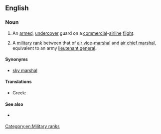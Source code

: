 {{also|Air Marshal}}
==English==
{{wikipedia}}

===Noun===
{{en-noun|head=[[air]] [[marshal]]}}

# {{context|US|law enforcement|lang=en}} An [[armed]], [[undercover]] guard on a [[commercial]]-[[airline]] [[flight]].
# {{context|British|Australia|New Zealand|Canada|military|lang=en}} A [[military]] [[rank]] between that of [[air vice-marshal]] and [[air chief marshal]], equivalent to an army [[lieutenant general]].

====Synonyms====
* {{sense|law enforcement}} [[sky marshal]]

====Translations====
{{trans-top|military rank}}
* Greek: {{t|el|αντιπτέραρχος|sc=Grek}}
{{trans-mid}}
{{trans-bottom}}

====See also====
* {{sense|law enforcement}} {{pedia|Federal Air Marshal Service}}

[[Category:en:Military ranks]]